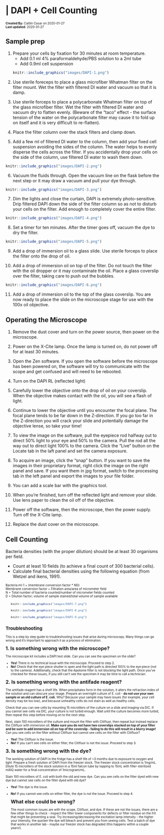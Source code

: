 # | DAPI + Cell Counting {#DAPI}
<font size="1">**Created By:** Caitlin Casar on 2020-01-27 <br /> 
**Last updated:** 2020-01-27 </font>

## Sample prep

1. Prepare your cells by fixation for 30 minutes at room temperature. 
    <ul>
    <li>Add 0.1 ml 4% paraformaldehyde/PBS solution to a 2ml tube</li>
    <li>Add 0.9ml cell suspension</li>
    </ul>
    
<ul>   
```r
knitr::include_graphics("images/DAPI-1.png")
```
</ul>

2. Use sterile foreceps to place a glass microfiber Whatman filter on the filter mount. Wet the filter with filtered DI water and vacuum so that it is damp.

3. Use sterile forceps to place a polycarbonate Whatman filter on top of the glass microfiber filter. Wet the filter with filtered DI water and vacuum dry to flatten evenly. (Beware of the “taco” effect - the surface tension of the water on the polycarbonate filter may cause it to fold up on itself and it is very difficult to re-flatten). 

4. Place the filter column over the stack filters and clamp down. 

5. Add a few ml of filtered DI water to the column, then add your fixed cell suspension avoiding the sides of the column. The water helps to evenly disperse the cells across the filter. If you accidentally drop your cells on the side of the column, use filtered DI water to wash them down. 
<ul>
```r
knitr::include_graphics("images/DAPI-2.png")
```
</ul>
6. Vacuum the fluids through. Open the vacuum line on the flask before the next step or it may draw a vacuum and pull your dye through. 
<ul>
```r
knitr::include_graphics("images/DAPI-3.png")
```
</ul>
7. Dim the lights and close the curtain, DAPI is extremely photo-sensitive. Drip filtered DAPI down the side of the filter column so as not to disturb your cells on the filter. Add enough to completely cover the entire filter. 
<ul>
```r
knitr::include_graphics("images/DAPI-4.png")
```
</ul>
8. Set a timer for ten minutes. After the timer goes off, vacuum the dye to dry the filter. 
<ul>
```r
knitr::include_graphics("images/DAPI-5.png")
```
</ul>
9. Add a drop of immersion oil to a glass slide. Use sterile forceps to place the filter onto the drop of oil. 

10. Add a drop of immersion oil on top of the filter. Do not touch the filter with the oil dropper or it may contaminate the oil. Place a glass coverslip over the filter, taking care to push out the bubbles. 
<ul>
```r
knitr::include_graphics("images/DAPI-6.png")
```
</ul>
11. Add a drop of immersion oil to the top of the glass coverslip. You are now ready to place the slide on the microscope stage for use with the 100x oil objective. 


## Operating the Microscope


1. Remove the dust cover and turn on the power source, then power on the microscope. 

2. Power on the X-Cite lamp. Once the lamp is turned on, do not power off for at least 30 minutes. 

3. Open the Zen software. If you open the software before the microscope has been powered on, the software will try to communicate with the scope and get confused and will need to be rebooted. 

4. Turn on the DAPI RL (reflected light) 

5. Carefully lower the objective onto the drop of oil on your coverslip. When the objective makes contact with the oil, you will see a flash of light. 

6. Continue to lower the objective until you encounter the focal plane. The focal plane tends to be far down in the Z-direction. If you go too far in the Z-direction you will crack your slide and potentially damage the objective lense, so take your time! 

7. To view the image on the software, pull the eyepiece rod halfway out to direct 50% light to your eye and 50% to the camera. Pull the rod all the way out to direct light 100% to the camera. Click the “Live” button on the Locate tab in the laft panel and set the camera exposure. 

8. To acquire an image, click the “snap” button. If you want to save the images in their proprietary format, right click the image on the right panel and save. If you want them in jpg format, switch to the processing tab in the left panel and export the images to your file folder. 

9. You can add a scale bar with the graphics tool. 

10. When you’re finished, turn off the reflected light and remove your slide. Use lens paper to clean the oil off of the objective. 

11. Power off the software, then the microscope, then the power supply. Turn off the X-Cite lamp. 

12. Replace the dust cover on the microscope.


## Cell Counting

Bacteria densities (with the proper dilution) should be at least 30 organisms per field. 
<ul>
<li>Count at least 10 fields (to achieve a final count of 300 bacterial cells). </li>
<li>Calculate final bacterial densities using the following equation (from Wetzel and ikens, 1991).</li> 
</ul>
</font>


<font size="1">
Bacteria ml-1 = (membrane conversion factor * ND) </br>
Membrane conversion factor = Filtration area/area of micrometer field</br>
N = Total number of bacteria counted/number of micrometer fields counted </br>
D = Dilution factor; volume of sample stained/total volume of sample available 

<ul>
```r
knitr::include_graphics("images/DAPI-7.png")
```

```r
knitr::include_graphics("images/DAPI-8.png")
```

```r
knitr::include_graphics("images/DAPI-9.png")
```
</ul>

## Troubleshooting

This is a step by step guide to troubleshooting issues that arise during microscopy. Many things can go wrong and it's important to approach it as a process of elimination. 

<font size="3">**1. Is something wrong with the microscope?**</font>

The microscope kit includes a DAPI test slide. Can you can see the specimen on the slide?
<ul>
<li>**Yes!** There is no technical issue with the microscope. Proceed to step 2.</li>
<li>**No!** Check that the eye piece shutter is open and the light path is directed 100% to the eye piece (not to the camera). Additionally, check that the Apotome filter is not blocking the light path. Once you've checked for these issues, if you still can't see the specimen it may be time to call a technician.</li>
</ul>

<font size="3">**2. Is something wrong with the antifade reagent?**</font>

The antifade reagent has a shelf life. When precipitates form in the solution, it alters the refraction index of the solution and can obscure your image. Prepare an overnight culture of E. coli - **do not use your own sample or an old culture of E. coli.** Why? Because your sample may have issues (for example, your cell density may be too low), and because unhealthy cells do not stain as well as healthy cells. 

Check that you can see cells by mounting 15 microliters of the culture on a slide and imaging via DIC. If you cannot see cells via DIC, your culture is not turbid enough. Wait until the culture becomes more turbid, then repeat this step before moving on to the next step.

Next, stain 100 microliters of the culture and mount the filter with Citifluor, then repeat but instead replace the Citifluor with immersion oil. **Make sure you do not have two coverslips stacked on top of your filter and be sure to add immersion oil on top of the coverslip - failing to do this will result in a blurry image!** Can you see cells on the filter without Citifluor but cannot see cells on the filter with Citifluor?
<ul>
<li>**Yes!** The Citifluor is the issue. </li>
<li>**No!** If you can't see cells on either filter, the Citifluor is not the issue. Proceed to step 3.</li>
</ul>

<font size="3">**3. Is something wrong with the dye?**</font>

The working solution of DAPI in the fridge has a shelf life of ~3 months due to exposure to oxygen and light. Prepare a fresh solution of DAPI from the freezer stock. The freezer stock concentration is 1mg/mL. Dilute 15 microliters of the stock solution in a 15ml falcon tube by topping to 15mL with filter-sterilized milliQ water for a final concentration of 1microgram/mL. 

Stain 100 microliters of E. coli with both the old and new dye. Can you see cells on the filter dyed with new dye but cannot see cells on the filter dyed with old dye?

<ul>
<li>**Yes!** The dye is the issue.</li>
<li>**No!** If you cannot see cells on either filter, the dye is not the issue. Proceed to step 4. 

<font size="3">**What else could be wrong?**</font>

The most common issues are with the scope, Citifluor, and dye. If these are not the issues, there are a few other things to check - inspect the filter tower components for defects or filter residue on the frit that might be preventing a seal. Try increasing/decreasing the excitation lamp intensity - the higher your intensity, the quicker the dye will bleach and prevent you from seeing cells. Test a batch of dye that works in another lab - maybe our freezer stock has degraded (this happens within a couple years!). 
